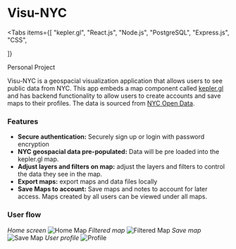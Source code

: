 
# Visu-NYC

<Tabs
  items={[
    "kepler.gl",
    "React.js",
    "Node.js",
    "PostgreSQL",
    "Express.js",
    "CSS",

]}

> </Tabs>

<Callout type="info" emoji="👩🏻">
  Personal Project
</Callout>

Visu-NYC is a geospacial visualization application that allows users to see public data from NYC. This app embeds a map component called [kepler.gl](https://kepler.gl/) and has backend functionality to allow users to create accounts and save maps to their profiles. The data is sourced from [NYC Open Data](https://opendata.cityofnewyork.us/).

<Cards>
  <Card
    icon="💻"
    title=" Github"
    href="https://github.com/jtkabenni/visu-nyc"
  />

</Cards>

### Features

- **Secure authentication:** Securely sign up or login with password encryption
- **NYC geospacial data pre-populated:** Data will be pre loaded into the kepler.gl map.
- **Adjust layers and filters on map:** adjust the layers and filters to control the data they see in the map.
- **Export maps:** export maps and data files locally
- **Save Maps to account:** Save maps and notes to account for later access. Maps created by all users can be viewed under all maps.

### User flow

_Home screen_
![Home Map](https://raw.githubusercontent.com/jtkabenni/visu-nyc/main/client/demo/home_view.png)
_Filtered map_
![Filtered Map](https://raw.githubusercontent.com/jtkabenni/visu-nyc/main/client/demo/home_filtering.png)
_Save map_
![Save Map](https://raw.githubusercontent.com/jtkabenni/visu-nyc/main/client/demo/save_map.png)
_User profile_
![Profile](https://raw.githubusercontent.com/jtkabenni/visu-nyc/main/client/demo/profile_view.png)
